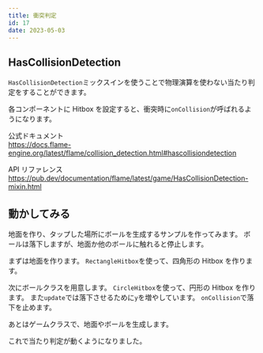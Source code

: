 ```yaml
---
title: 衝突判定
id: 17
date: 2023-05-03
---
```



## HasCollisionDetection

`HasCollisionDetection`ミックスインを使うことで物理演算を使わない当たり判定をすることができます。

各コンポーネントに Hitbox を設定すると、衝突時に`onCollision`が呼ばれるようになります。

公式ドキュメント  
https://docs.flame-engine.org/latest/flame/collision_detection.html#hascollisiondetection

API リファレンス  
https://pub.dev/documentation/flame/latest/game/HasCollisionDetection-mixin.html

## 動かしてみる

地面を作り、タップした場所にボールを生成するサンプルを作ってみます。
ボールは落下しますが、地面か他のボールに触れると停止します。

まずは地面を作ります。
`RectangleHitbox`を使って、四角形の Hitbox を作ります。

<ExampleCode file="collision/game.dart" label="collision1" />

次にボールクラスを用意します。
`CircleHitbox`を使って、円形の Hitbox を作ります。
また`update`では落下させるために`y`を増やしています。
`onCollision`で落下を止めます。

<ExampleCode file="collision/game.dart" label="collision2" />

あとはゲームクラスで、地面やボールを生成します。

<ExampleCode file="collision/game.dart" label="collision3" />

これで当たり判定が動くようになりました。
